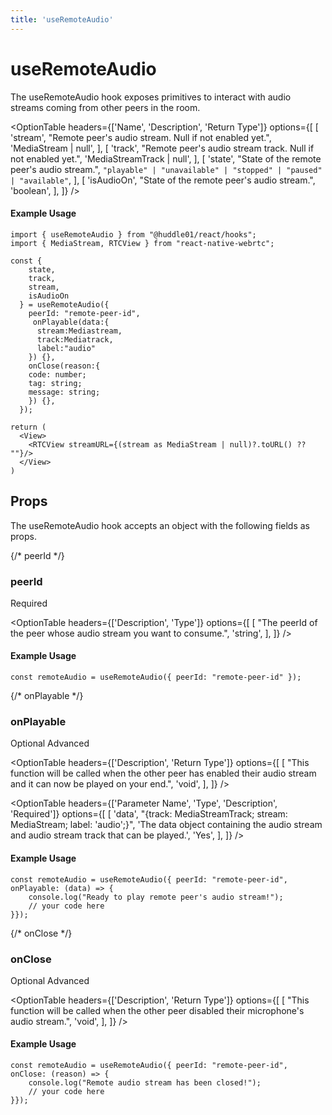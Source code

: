 ```yaml
---
title: 'useRemoteAudio'
---
```



# useRemoteAudio

The useRemoteAudio hook exposes primitives to interact with audio streams coming from other peers in the room.

<OptionTable
  headers={['Name', 'Description', 'Return Type']}
  options={[
    [
      'stream',
      "Remote peer's audio stream. Null if not enabled yet.",
      'MediaStream | null',
    ],
    [
      'track',
      "Remote peer's audio stream track. Null if not enabled yet.",
      'MediaStreamTrack | null',
    ],
    [
      'state',
      "State of the remote peer's audio stream.",
      `"playable" | "unavailable" | "stopped" | "paused" | "available"`,
    ],
    [
      'isAudioOn',
      "State of the remote peer's audio stream.",
      'boolean',
    ],
  ]}
/>

#### Example Usage

```tsx
import { useRemoteAudio } from "@huddle01/react/hooks";
import { MediaStream, RTCView } from "react-native-webrtc";

const {
    state,
    track,
    stream,
    isAudioOn
  } = useRemoteAudio({
    peerId: "remote-peer-id",
     onPlayable(data:{
      stream:Mediastream,
      track:Mediatrack,
      label:"audio"
    }) {},
    onClose(reason:{
    code: number;
    tag: string;
    message: string;
    }) {},
  });

return (
  <View>
    <RTCView streamURL={(stream as MediaStream | null)?.toURL() ?? ""}/>
  </View>
)
```

## Props
The useRemoteAudio hook accepts an object with the following fields as props.

{/* peerId */}
### <span className="font-mono font-semibold">peerId</span>
<div className='w-20 mt-4'>
  <Pill>Required</Pill>
</div>

<OptionTable
  headers={['Description', 'Type']}
  options={[
    [
      "The peerId of the peer whose audio stream you want to consume.",
      'string',
    ],
  ]}
/>


#### Example Usage

```tsx
const remoteAudio = useRemoteAudio({ peerId: "remote-peer-id" });
```

{/* onPlayable */}
### <span className="font-mono font-semibold">onPlayable</span>
<div className='flex w-40 justify-between mt-4'>
  <Pill>Optional</Pill>
  <Pill>Advanced</Pill>
</div>

<OptionTable
  headers={['Description', 'Return Type']}
  options={[
    [
      "This function will be called when the other peer has enabled their audio stream and it can now be played on your end.",
      'void',
    ],
  ]}
/>

<OptionTable
  headers={['Parameter Name', 'Type', 'Description', 'Required']}
  options={[
    [
      'data',
      "{track: MediaStreamTrack; stream: MediaStream; label: 'audio';}",
      'The data object containing the audio stream and audio stream track that can be played.',
      'Yes',
    ],
  ]}
/>


#### Example Usage

```tsx
const remoteAudio = useRemoteAudio({ peerId: "remote-peer-id", onPlayable: (data) => {
	console.log("Ready to play remote peer's audio stream!");
    // your code here
}});
```

{/* onClose */}
### <span className="font-mono font-semibold">onClose</span>
<div className='flex w-40 justify-between mt-4'>
  <Pill>Optional</Pill>
  <Pill>Advanced</Pill>
</div>

<OptionTable
  headers={['Description', 'Return Type']}
  options={[
    [
      "This function will be called when the other peer disabled their microphone's audio stream.",
      'void',
    ],
  ]}
/>

#### Example Usage

```tsx
const remoteAudio = useRemoteAudio({ peerId: "remote-peer-id", onClose: (reason) => {
	console.log("Remote audio stream has been closed!");
    // your code here
}});
```